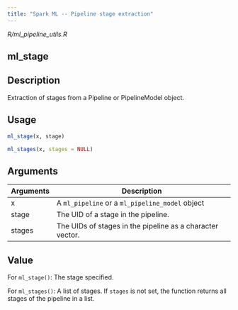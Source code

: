 ```yaml
---
title: "Spark ML -- Pipeline stage extraction"
---
```


*R/ml_pipeline_utils.R*

## ml_stage

## Description
Extraction of stages from a Pipeline or PipelineModel object. 


## Usage
```r
ml_stage(x, stage) 

ml_stages(x, stages = NULL) 
```

## Arguments
|Arguments|Description|
|---|---|
| x | A `ml_pipeline` or a `ml_pipeline_model` object |
| stage | The UID of a stage in the pipeline. |
| stages | The UIDs of stages in the pipeline as a character vector. |



## Value

For `ml_stage()`: The stage specified. 

For `ml_stages()`: A list of stages. If `stages` is not set, the function returns all stages of the pipeline in a list. 




